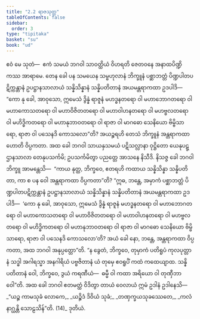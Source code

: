 ```yaml
---
title: "2.2 ရာဇသုတ္တ"
tableOfContents: false
sidebar:
  order: 3
type: "tipitaka"
basket: "su"
book: "ud"
---
```



<DynamicBreadcrumb />

<Division number="12" book="ud">

<Paragraph number="78" book="ud">
ဧဝံ မေ သုတံ—  ဧကံ သမယံ ဘဂဝါ သာဝတ္ထိယံ ဝိဟရတိ ဇေတဝနေ အနာထပိဏ္ဍိကဿ အာရာမေ. တေန ခေါ ပန သမယေန သမ္ဗဟုလာနံ ဘိက္ခူနံ ပစ္ဆာဘတ္တံ ပိဏ္ဍပါတပဋိက္ကန္တာနံ ဥပဋ္ဌာနသာလာယံ သန္နိသိန္နာနံ သန္နိပတိတာနံ အယမန္တရာကထာ ဥဒပါဒိ—  “ကော နု ခေါ, အာဝုသော, ဣမေသံ ဒွိန္နံ ရာဇူနံ မဟဒ္ဓနတရော ဝါ မဟာဘောဂတရော ဝါ မဟာကောသတရော ဝါ မဟာဝိဇိတတရော ဝါ မဟာဝါဟနတရော ဝါ မဟဗ္ဗလတရော ဝါ မဟိဒ္ဓိကတရော ဝါ မဟာနုဘာဝတရော ဝါ ရာဇာ ဝါ မာဂဓော သေနိယော ဗိမ္ဗိသာရော, ရာဇာ ဝါ ပသေနဒိ ကောသလော”တိ? အယဉ္စရဟိ တေသံ ဘိက္ခူနံ အန္တရာကထာ ဟောတိ ဝိပ္ပကတာ.
</Paragraph>

<Paragraph number="79" book="ud">
အထ ခေါ ဘဂဝါ သာယနှသမယံ ပဋိသလ္လာနာ ဝုဋ္ဌိတော ယေနုပဋ္ဌာနသာလာ တေနုပသင်္ကမိ; ဥပသင်္ကမိတွာ ပညတ္တေ အာသနေ နိသီဒိ. နိသဇ္ဇ ခေါ ဘဂဝါ ဘိက္ခူ အာမန္တေသိ—  “ကာယ နုတ္ထ, ဘိက္ခဝေ, ဧတရဟိ ကထာယ သန္နိသိန္နာ သန္နိပတိတာ, ကာ စ ပန ဝေါ အန္တရာကထာ ဝိပ္ပကတာ”တိ?
</Paragraph>

<Paragraph number="80" book="ud">
“ဣဓ, ဘန္တေ, အမှာကံ ပစ္ဆာဘတ္တံ ပိဏ္ဍပါတပဋိက္ကန္တာနံ ဥပဋ္ဌာနသာလာယံ သန္နိသိန္နာနံ သန္နိပတိတာနံ အယမန္တရာကထာ ဥဒပါဒိ—  ‘ကော နု ခေါ, အာဝုသော, ဣမေသံ ဒွိန္နံ ရာဇူနံ မဟဒ္ဓနတရော ဝါ မဟာဘောဂတရော ဝါ မဟာကောသတရော ဝါ မဟာဝိဇိတတရော ဝါ မဟာဝါဟနတရော ဝါ မဟဗ္ဗလတရော ဝါ မဟိဒ္ဓိကတရော ဝါ မဟာနုဘာဝတရော ဝါ ရာဇာ ဝါ မာဂဓော သေနိယော ဗိမ္ဗိသာရော, ရာဇာ ဝါ ပသေနဒိ ကောသလော’တိ? အယံ ခေါ နော, ဘန္တေ, အန္တရာကထာ ဝိပ္ပကတာ, အထ ဘဂဝါ အနုပ္ပတ္တော”တိ.
</Paragraph>

<Paragraph number="81" book="ud">
“န ခွေတံ, ဘိက္ခဝေ, တုမှာကံ ပတိရူပံ ကုလပုတ္တာနံ သဒ္ဓါ အဂါရသ္မာ အနဂါရိယံ ပဗ္ဗဇိတာနံ ယံ တုမှေ ဧဝရူပိံ ကထံ ကထေယျာထ. သန္နိပတိတာနံ ဝေါ, ဘိက္ခဝေ, ဒွယံ ကရဏီယံ—  ဓမ္မီ ဝါ ကထာ အရိယော ဝါ တုဏှီဘာဝေါ”တိ.
</Paragraph>

<Paragraph number="82" book="ud">
အထ ခေါ ဘဂဝါ ဧတမတ္ထံ ဝိဒိတွာ တာယံ ဝေလာယံ ဣမံ ဥဒါနံ ဥဒါနေသိ—
</Paragraph>

<Paragraph number="83" type="verses" book="ud">
_“ယဉ္စ ကာမသုခံ လောကေ,_  
_ယဉ္စိဒံ ဒိဝိယံ သုခံ;_  
_တဏှက္ခယသုခဿေတေ,_  
_ကလံ နာဂ္ဃန္တိ သောဠသိန်”တိ. (14)_  


</Paragraph>
</Division>

<Paragraph number="84" type="center" book="ud">
ဒုတိယံ.
</Paragraph>